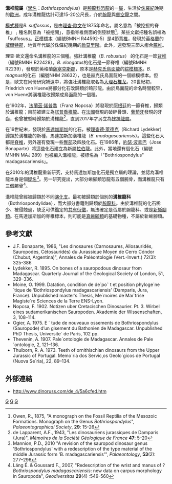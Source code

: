 {{Automatic Taxobox
| taxon = Bothriospondylus
| image = Bothriospondylus.jpg
| image_caption = 溝椎龍的脊椎素描圖
| fossil_range = [[侏羅紀|晚侏羅世]]{{fossil_range|157.2|152}}
| authority = [[理查·歐文|Owen]], 1875
| type_species = '''破坏溝椎龍<br>''Bothriospondylus suffossus'''''
| type_species_authority = Owen, 1975
| synonyms = [[鸟面龙|鸟面龙]] Ornithopsis suffossa<br>
von Huene, 1922</small>
}}
'''溝椎龍屬'''（[[學名|學名]]：''Bothriospondylus''）是[[腕龍科|腕龍科]][[恐龍|恐龍]]的一[[屬|屬]]，生活於[[侏羅紀|侏羅紀]]晚期的[[歐洲|歐洲]]。成年溝椎龍估計可達15-20公尺長，介於[[腕龍|腕龍]]與[[側空龍|側空龍]]之間。

[[模式種|模式種]]是''B. suffossus''，是由[[理查·歐文|理查·歐文]]在1875年命名。屬名意為「被挖掘的脊椎」﹔種名則意為「被挖開」，意指脊椎側面的側腔狀態<ref>Owen, R., 1875, "A monograph on the Fossil Reptilia of the Mesozoic Formations. Monograph on the Genus ''Bothriospondylus''", ''Palaeontographical Society'', '''29''': 15-26</ref>。某些文獻把種名誤植為「suffosus」。[[正模標本|正模標本]]（編號BMNH R44592-5）是4節[[背椎|背椎]]，發現於[[英格蘭|英格蘭]]的[[威爾特郡|威爾特郡]]，地質年代屬於侏儸紀晚期的[[啟莫里階|啟莫里階]]。此外，還發現三節未癒合[[薦椎|薦椎]]。

理查·歐文還命名溝椎龍的三個種。強壯溝椎龍（''B. robustus''） 的化石是一節[[背椎|背椎]]（編號BMNH R22428）。''B. elongatus''的化石是一節脊椎（編號BMNH R2239），發現於英格蘭[[薩塞克斯郡|薩塞克斯郡]]，原本是[[鳥面龍|赫克氏鳥面龍]]的[[綜模標本|綜模標本]]。''B. magnus''的化石（編號NHM 28632），也是赫克氏鳥面龍的一個綜模標本。但是，歐文在同份研究補遺中，將強壯溝椎龍取名為[[大理石椎龙属|大理石椎龙]]。20世紀初，Friedrich von Huene將部分化石改歸類於畸形龍。由於鳥面龍的命名時間較早，von Huene將溝椎龍改歸類成鳥面龍的一個種。

在1902年，[[法蘭茲·諾普喬|法蘭茲·諾普喬]]（Franz Nopcsa）將發現於[[阿根廷|阿根廷]]的一節脊椎，歸類於溝椎龍；目前被建立為[[諾普喬椎龍|諾普喬椎龍]]。在[[法國|法國]]發現的破碎骨頭、[[葡萄牙|葡萄牙]]發現的牙齒，也曾被暫時歸類於溝椎龍<ref>de Lapparent, A.F., 1943, "Les dinosauriens jurassiques de Damparis (Jura)", ''Mémoires de la Société Géologique de France'' '''47''': 5–20</ref>，直到2017年才另立為[[蝰神龍屬|蝰神龍屬]]。

在19世紀末，發現於[[馬達加斯加|馬達加斯加]]的化石，被[[理查德·萊德克|理查德·萊德克]]（Richard Lydekker）歸類於溝椎龍的新種，馬達加斯加溝椎龍（''B. madagascariensis''）。這些化石大都是[[脊椎|脊椎]]，另外還有發現一些[[臀部|臀部]]及四肢化石。在1986年，[[約瑟·波拿巴|約瑟·波拿巴]]（Jose Bonaparte）將這些化石建立為新屬[[拉伯龍|拉伯龍]]。此外，當地還有個化石（編號MNHN MAJ 289）也被編入溝椎龍，被標名為「"Bothriospondylus" madagascariensis」。

在2010年的溝椎龍重新研究，支持馬達加斯加化石是獨立屬的理論，並認為溝椎龍本身是個[[疑名|疑名]]<ref>Mannion, P.D., 2010 "A revision of the sauropod dinosaur genus 'Bothriospondylus' with a redescription of the type material of the middle Jurassic form 'B. madagascariensis'", ''Palaeontology'', '''53'''(2): 277–296</ref>。另一研究提出，大部分蜥腳類恐龍有五個腕骨，而溝椎龍只有三個腕骨<ref>Läng É. & Goussard F., 2007, "Redescription of the wrist and manus of ?''Bothriospondylus madagascariensis'': new data on carpus morphology in Sauropoda", ''Geodiversitas'' '''29'''(4) :549-560</ref>。

溝椎龍曾經被歸類於不同[[演化支|演化支]]。最初被歸類於個別的'''溝椎龍科'''（Bothriospondylidae），而大部分書籍則歸類於[[腕龍科|腕龍科]]。由於溝椎龍的化石稀少、被侵蝕過，缺乏可供鑑定的[[共有衍徵|共有衍徵]]，無法確定是否屬於腕龍科、或是[[新蜥腳類|新蜥腳類]]。在馬達加斯加的脊椎標本，則可能是[[真蜥腳類|真蜥腳類]]的基礎物種，不屬於新蜥腳類。

==參考文獻==
{{reflist}}
* J.F. Bonaparte, 1986, "Les dinosaures (Carnosaures, Allosauridés, Sauropodes, Cétosauridés) du Jurassique Moyen de Cerro Cóndor (Chubut, Argentina)", Annales de Paléontologie (Vert.-Invert.) 72(3): 325-386
* Lydekker, R. 1895. On bones of a sauropodous dinosaur from Madagascar. Quarterly Journal of the Geological Society of London, 51, 329–336.
* Moine, O. 1999. Datation, condition de de´poˆ t et position phyloge´ne´tique de ‘Bothriospondylus madagascariensis’ (Damparis, Jura, France). Unpublished master’s Thesis, Me´moires de Maıˆtrise Magiste`re Sciences de la Terre ENS-Lyon.
* Nopcsa, F. 1902. Notizen uber Cretacischen Dinosaurier. Pt. 3. Wirbel eines sudamerikanischen Sauropoden. Akademie der Wissenschaften, 3, 108–114.
* Ogier, A. 1975. E ´ tude de nouveaux ossements de Bothriospondylus (Sauropode) d’un gisement du Bathonien de Madagascar. Unpublished PhD Thesis, Universite´ de Paris, 102 pp.
* Thevenin, A. 1907. Pale´ontologie de Madagascar. Annales de Pale´ontologie, 2, 121–136.
* Thulborn, R. A. 1973. Teeth of ornithischian dinosaurs from the Upper Jurassic of Portugal. Memo´ria dos Servic¸os Geolo´gicos de Portugal (Nuova Se´ria), 22, 89–134.

==外部連結==
* http://www.dinoruss.com/de_4/5a6cfed.htm {{Wayback|url=http://www.dinoruss.com/de_4/5a6cfed.htm |date=20070804040538 }}
{{蜥腳形亞目|B.}}
[[Category:印度與馬達加斯加恐龍|G]]
[[Category:歐洲恐龍|G]]
[[Category:侏羅紀恐龍|G]]